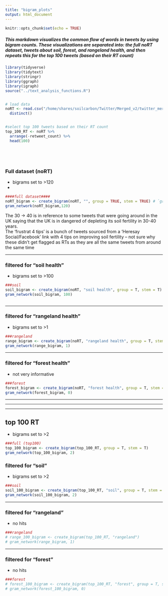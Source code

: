 ```yaml
---
title: "bigram_plots"
output: html_document
---
```


```r
knitr::opts_chunk$set(echo = TRUE)
```

##### This markdown visualizes the common flow of words in tweets by using bigram counts. These visualizations are separated into: the full noRT dataset, tweets about soil, forest, and rangeland health, and then repeats this for the top 100 tweets (based on their RT count)

```r
library(tidyverse)
library(tidytext)
library(stringr)
library(ggraph)
library(igraph)
source("../text_analysis_functions.R")


# load data
noRT <- read.csv("/home/shares/soilcarbon/Twitter/Merged_v2/twitter_merged_noRT_v2.csv", stringsAsFactors = FALSE) %>%
  distinct()


#select top 100 tweets based on their RT count
top_100_RT <- noRT %>% 
  arrange(-retweet_count) %>% 
  head(100)






```


### Full dataset (noRT)
- bigrams set to >120
- 
```r
####full dataset####
noRT_bigram <- create_bigram(noRT, "", group = TRUE, stem = TRUE) # `group = T` groups terms into umbrella terms
gram_network(noRT_bigram,120)

```
The 30 -> 40 is in reference to some tweets that were going around in the UK saying that the UK is in dangered of depleting its soil fertility in 30-40 years.  
The 'frustrat 4 tips' is a bunch of tweets sourced from a 'Heresay Social/Facebook' link with 4 tips on improving soil fertility -- not sure why these didn't get flagged as RTs as they are all the same tweets from around the same time
 
  ***  
    
  
          
### filtered for "soil health"
- bigrams set to >100
```r
###soil
soil_bigram <- create_bigram(noRT, "soil health", group = T, stem = T)
gram_network(soil_bigram, 100)



```
  

  ***  
  
### filtered for "rangeland health"
- bigrams set to >1
```r
###rangeland
range_bigram <- create_bigram(noRT, "rangeland health", group = T, stem = T)
gram_network(range_bigram, 1)
```
  
  ***  
  
### filtered for "forest health"
- not very informative 
```r
###forest
forest_bigram <- create_bigram(noRT, "forest health", group = T, stem = T)
gram_network(forest_bigram, 0)
```
  
    
    
***
***
***

## top 100 RT  
  
- bigrams set to >2
```r
###full (top100)
top_100_bigram <- create_bigram(top_100_RT, group = T, stem = T)
gram_network(top_100_bigram, 2)
```
  
### filtered for "soil"
- bigrams set to >2
```r
###soil
soil_100_bigram <- create_bigram(top_100_RT, "soil", group = T, stem = T)
gram_network(soil_100_bigram, 2)
```
  
  ***  
  
### filtered for "rangeland"
- no hits
```r
###rangeland
# range_100_bigram <- create_bigram(top_100_RT, "rangeland")
# gram_network(range_bigram, 1)
```
  
  ***  
  
### filtered for "forest"
- no hits
```r
###forest
# forest_100_bigram <- create_bigram(top_100_RT, "forest", group = T, stem = T)
# gram_network(forest_100_bigram, 0)
```

